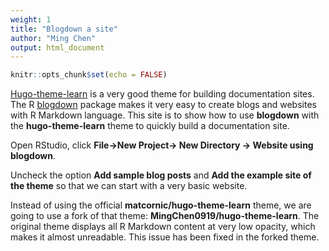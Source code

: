 ```yaml
---
weight: 1
title: "Blogdown a site"
author: "Ming Chen"
output: html_document
---
```



```r
knitr::opts_chunk$set(echo = FALSE)
```

[Hugo-theme-learn](https://github.com/matcornic/hugo-theme-learn) is a very good theme for building documentation sites. The R [blogdown](https://github.com/rstudio/blogdown) package makes it very easy to create blogs and websites with R Markdown language. This site is to show how to use **blogdown** with the **hugo-theme-learn** theme to quickly build a documentation site.

Open RStudio, click **File->New Project-> New Directory -> Website using blogdown**.

Uncheck the option **Add sample blog posts** and **Add the example site of the theme** so that we can start with a very basic website.

Instead of using the official **matcornic/hugo-theme-learn** theme, we are going to use a fork of that theme: **MingChen0919/hugo-theme-learn**. The original theme displays all R Markdown content at very low opacity, which makes it almost unreadable. This issue has been fixed in the forked theme.